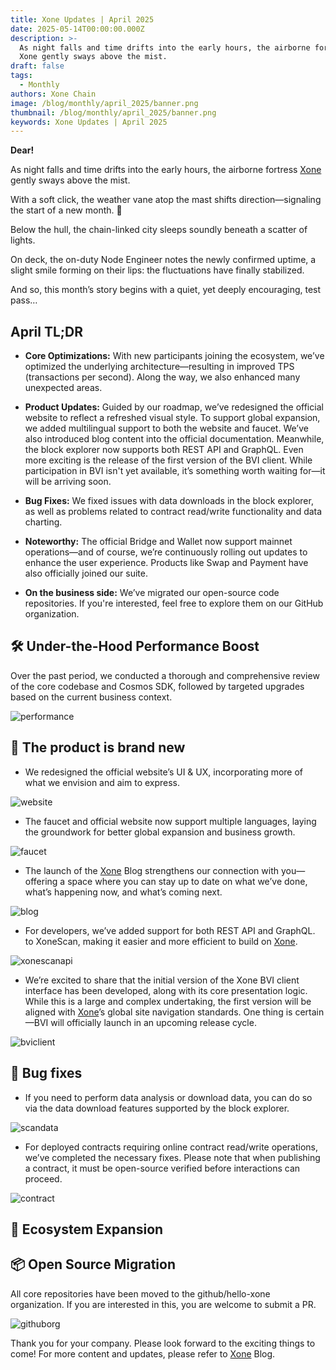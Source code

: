 ```yaml
---
title: Xone Updates | April 2025
date: 2025-05-14T00:00:00.000Z
description: >-
  As night falls and time drifts into the early hours, the airborne fortress
  Xone gently sways above the mist.
draft: false
tags:
  - Monthly
authors: Xone Chain
image: /blog/monthly/april_2025/banner.png
thumbnail: /blog/monthly/april_2025/banner.png
keywords: Xone Updates | April 2025
---
```



**Dear!**

As night falls and time drifts into the early hours, the airborne fortress [Xone](https://xone.org/) gently sways above the mist.

With a soft click, the weather vane atop the mast shifts direction—signaling the start of a new month. 🌃

Below the hull, the chain-linked city sleeps soundly beneath a scatter of lights.

On deck, the on-duty Node Engineer notes the newly confirmed uptime, a slight smile forming on their lips: the fluctuations have finally stabilized.

And so, this month’s story begins with a quiet, yet deeply encouraging, test pass…

## April TL;DR

- **Core Optimizations:** With new participants joining the ecosystem, we’ve <Link className='text-primaryHue' isExternal showAnchorIcon href="https://github.com/hello-xone/xone_chain">optimized the underlying architecture</Link>—resulting in improved TPS (transactions per second). Along the way, we also enhanced many unexpected areas.

- **Product Updates:** Guided by our <Link className='text-primaryHue' isExternal showAnchorIcon href="/study/roadmap">roadmap</Link>, we’ve redesigned the <Link className='text-primaryHue' isExternal showAnchorIcon href="https://xone.org">official website</Link> to reflect a refreshed visual style. To support global expansion, we added multilingual support to both the <Link className='text-primaryHue' isExternal showAnchorIcon href="https://xone.org">website</Link> and <Link className='text-primaryHue' isExternal showAnchorIcon href="https://faucet.xone.org/en">faucet</Link>. We’ve also introduced <Link className='text-primaryHue' isExternal showAnchorIcon href="/blog">blog content</Link> into the <Link className='text-primaryHue' isExternal showAnchorIcon href="/">official documentation</Link>. Meanwhile, the block explorer now supports both <Link className='text-primaryHue' isExternal showAnchorIcon href="https://docs.blockscout.com/devs/apis/rest">REST API</Link> and <Link className='text-primaryHue' isExternal showAnchorIcon href="https://docs.blockscout.com/devs/apis/graphql">GraphQL</Link>. Even more exciting is the release of the first version of the <Link className='text-primaryHue' isExternal showAnchorIcon href="https://bvi.xone.org/en">BVI client</Link>. While participation in BVI isn't yet available, it’s something worth waiting for—it will be arriving soon.

- **Bug Fixes:** We <Link className='text-primaryHue' isExternal showAnchorIcon href="https://docs.blockscout.com/using-blockscout/export-to-csv">fixed issues with data downloads in the block explorer</Link>, as well as problems related to <Link className='text-primaryHue' isExternal showAnchorIcon href="https://docs.blockscout.com/devs/verification/interacting-with-smart-contracts">contract read/write</Link> functionality and <Link className='text-primaryHue' isExternal showAnchorIcon href="https://docs.blockscout.com/setup/configuration-options/charts-and-stats">data charting</Link>.

- **Noteworthy:** The official <Link className='text-primaryHue' isExternal showAnchorIcon href="https//rainlink.co">Bridge</Link> and <Link className='text-primaryHue' isExternal showAnchorIcon href="https://www.tokenup.org/en">Wallet</Link> now support mainnet operations—and of course, we’re continuously rolling out updates to enhance the user experience. Products like <Link className='text-primaryHue' isExternal showAnchorIcon href="https://swapx.exchange/en">Swap</Link> and <Link className='text-primaryHue' isExternal showAnchorIcon href="https://www.payout.plus/">Payment</Link> have also officially joined our suite.

- **On the business side:** We’ve migrated our open-source code repositories. If you're interested, feel free to explore them on <Link className='text-primaryHue' isExternal showAnchorIcon href="https://github.com/hello-xone">our GitHub organization</Link>.

## 🛠 Under-the-Hood Performance Boost

Over the past period, we conducted a thorough and comprehensive review of the <Link className='text-primaryHue' isExternal showAnchorIcon href="https://github.com/hello-xone/xone_chain">core codebase</Link> and <Link className='text-primaryHue' isExternal showAnchorIcon href="https://github.com/hello-xone/xone_cosmos-sdk">Cosmos SDK</Link>, followed by targeted upgrades based on the current business context.

![performance](/blog/monthly/april_2025/performance.png)

## 🍾 The product is brand new

- We <Link className='text-primaryHue' isExternal showAnchorIcon href="https://xone.org">redesigned the official website’s UI & UX</Link>, incorporating more of what we envision and aim to express.

![website](/blog/monthly/april_2025/website.png)

- The faucet and official website now <Link className='text-primaryHue' isExternal showAnchorIcon href="https://faucet.xone.org/en">support multiple languages</Link>, laying the groundwork for better global expansion and business growth.

![faucet](/blog/monthly/april_2025/faucet.png)

- The launch of the [Xone](https://xone.org/) <Link className='text-primaryHue' isExternal showAnchorIcon href="/blog">Blog</Link> strengthens our connection with you—offering a space where you can stay up to date on what we’ve done, what’s happening now, and what’s coming next.

![blog](/blog/monthly/april_2025/blog.png)

- For developers, we’ve added support for both <Link className='text-primaryHue' isExternal showAnchorIcon href="https://docs.blockscout.com/devs/apis/rest">REST API</Link> and <Link className='text-primaryHue' isExternal showAnchorIcon href="https://docs.blockscout.com/devs/apis/graphql">GraphQL</Link>. to <Link className='text-primaryHue' isExternal showAnchorIcon href="https://xonescan.com">XoneScan</Link>, making it easier and more efficient to build on [Xone](https://xone.org/).

![xonescanapi](/blog/monthly/april_2025/xonescanapi.png)

- We’re excited to share that the initial version of the <Link className='text-primaryHue' isExternal showAnchorIcon href="https://bvi.xone.org/en">Xone BVI client</Link> interface has been developed, along with its core presentation logic. While this is a large and complex undertaking, the first version will be aligned with [Xone](https://xone.org/)’s global site navigation standards. One thing is certain—BVI will officially launch in an upcoming release cycle.

![bviclient](/blog/monthly/april_2025/bviclient.png)

## 🐞 Bug fixes

- If you need to perform data analysis or download data, you can do so via <Link className='text-primaryHue' isExternal showAnchorIcon href="https://docs.blockscout.com/using-blockscout/export-to-csv">the data download features supported by the block explorer</Link>.

![scandata](/blog/monthly/april_2025/scandata.png)

- For deployed contracts requiring online <Link className='text-primaryHue' isExternal showAnchorIcon href="https://docs.blockscout.com/devs/verification/interacting-with-smart-contracts">contract read/write</Link> operations, we’ve completed the necessary fixes. Please note that when publishing a contract, it must be open-source verified before interactions can proceed.

![contract](/blog/monthly/april_2025/contract.png)

## 🎉 Ecosystem Expansion

<FeatureCards items={data} />

## 📦 Open Source Migration

All core repositories have been moved to the <Link className='text-primaryHue' isExternal showAnchorIcon href="https://github.com/hello-xone">github/hello-xone organization</Link>. If you are interested in this, you are welcome to submit a PR.

![githuborg](/blog/monthly/april_2025/githuborg.png)

Thank you for your company. Please look forward to the exciting things to come! For more content and updates, please refer to  <Link className='text-primaryHue' isExternal showAnchorIcon href="/blog">[Xone](https://xone.org/) Blog</Link>.

<ContactInfo />
